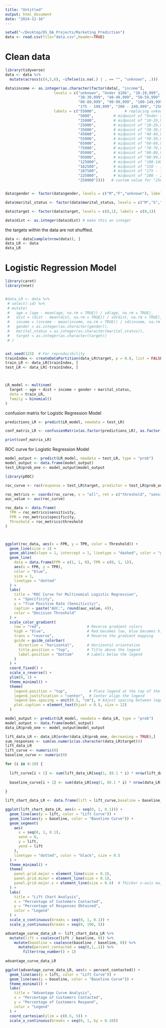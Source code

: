 ```yaml
---
title: "Untitled"
output: html_document
date: "2024-12-16"
---
```


```r
setwd("~/Desktop/DS_DA_Projects/Marketing_Prediction")
data <- read.csv(file="data.csv",header=TRUE)
```

# Clean data

```r
library(tidyverse)
data <- data %>%
  mutate(across(c(4,5,6), ~ifelse(is.na(.) | . == "", "unknown", .)))

data$income <- as.integer(as.character(factor(data[, "income"],
                      levels = c("unknown", "Under $10k", "10-19,999", "20-29,999", 
                                 "30-39,999", "40-49,999", "50-59,999", "60-69,999", "70-79,999",
                                 "80-89,999", "90-99,999", "100-149,999", "150 - 174,999",
                                 "175 - 199,999", "200 - 249,999", "250k+"), 
                      labels = c("55000",             # replacing unkown with the median income level 
                                 "5000",         # midpoint of "Under $10k"
                                 "15000",        # midpoint of "10-19,999"
                                 "25000",        # midpoint of "20-29,999"
                                 "35000",        # midpoint of "30-39,999"
                                 "45000",        # midpoint of "40-49,999"
                                 "55000",        # midpoint of "50-59,999"
                                 "65000",        # midpoint of "60-69,999"
                                 "75000",        # midpoint of "70-79,999"
                                 "85000",        # midpoint of "80-89,999"
                                 "95000",        # midpoint of "90-99,999"
                                 "125000",       # midpoint of "100-149,999"
                                 "162500",       # midpoint of "150 - 174,999"
                                 "187500",       # midpoint of "175 - 199,999"
                                 "225000",       # midpoint of "200 - 249,999"
                                 "250000"))))   # custom value for "250k+"


data$gender <- factor(data$gender, levels = c("M","F","unknown"), labels = c("1","0","0")) #replacing unkown with female

data$marital_status <- factor(data$marital_status, levels = c("M","S","unknown"), labels = c("1","0","1")) # replacing unkown with married

data$target <- factor(data$target, levels = c(0,1), labels = c(0,1))

data$dist <- as.integer(data$dist) # make this an integer
```

the targets within the data are not shuffled.

```r
data <- data[sample(nrow(data)), ]
data_LR <- data
data_LR
```

# Logistic Regression Model

```r

library(caret)
library(nnet) 


#data_LR <- data %>%
 # select(-id) %>%
 # mutate(
 #   age = (age - mean(age, na.rm = TRUE)) / sd(age, na.rm = TRUE),
 #   dist = (dist - mean(dist, na.rm = TRUE)) / sd(dist, na.rm = TRUE),
 #   income = (income - mean(income, na.rm = TRUE)) / sd(income, na.rm = TRUE),
 #   gender = as.integer(as.character(gender)),
 #   marital_status = as.integer(as.character(marital_status)),
 #   target = as.integer(as.character(target))
 # )


set.seed(123)  # For reproducibility
trainIndex <- createDataPartition(data_LR$target, p = 0.8, list = FALSE, times = 1)
train_LR <- data_LR[trainIndex, ]
test_LR <- data_LR[-trainIndex, ]



LR_model <- multinom(
  target ~ age + dist + income + gender + marital_status,  
  data = train_LR,
  family = binomial()
)
```

confusion matrix for Logistic Regression Model

```r
predictions_LR <- predict(LR_model, newdata = test_LR)

conf_matrix_LR <- confusionMatrix(as.factor(predictions_LR), as.factor(test_LR$target))

print(conf_matrix_LR)
```

ROC curve for Logistic Regression Model

```r
model_output <- predict(LR_model, newdata = test_LR, type = "prob")
model_output <- data.frame(model_output)
test_LR$prob_one <- model_output$model_output
```

```r
library(pROC)

roc_curve <- roc(response = test_LR$target, predictor = test_LR$prob_one)

roc_metrics <- coords(roc_curve, x = "all", ret = c("threshold", "sensitivity", "specificity"))
auc_value <- auc(roc_curve)

roc_data <- data.frame(
  TPR = roc_metrics$sensitivity,
  FPR = roc_metrics$specificity,
  Threshold = roc_metrics$threshold
)



ggplot(roc_data, aes(x = FPR, y = TPR, color = Threshold)) +
  geom_line(size = 1) +
  geom_abline(slope = 1, intercept = 1, linetype = "dashed", color = "gray") +
  geom_line(
    data = data.frame(FPR = c(1, 1, 0), TPR = c(0, 1, 1)), 
    aes(x = FPR, y = TPR), 
    color = "blue", 
    size = 1, 
    linetype = "dotted"
  ) +
  labs(
    title = "ROC Curve for Multinomial Logistic Regression",
    x = "Specificity",
    y = "True Positive Rate (Sensitivity)",
    caption = paste("AUC:", round(auc_value, 4)),
    color = "Decision Threshold"
  ) +
  scale_color_gradient(
    low = "red",                     # Reverse gradient colors
    high = "blue",                   # Red becomes low, blue becomes high
    trans = "reverse",               # Reverse the gradient mapping
    guide = guide_colorbar(
      direction = "horizontal",      # Horizontal orientation
      title.position = "top",        # Title above the legend
      label.position = "bottom"      # Labels below the legend
    )
  ) +
  coord_fixed() +
  scale_x_reverse() +
  ylim(0, 1) +
  theme_minimal() +
  theme(
    legend.position = "top",          # Place legend at the top of the plot
    legend.justification = "center",  # Center align the legend
    legend.box.spacing = unit(0.5, "cm"), # Adjust spacing between legend and plot
    plot.caption = element_text(hjust = 0.5, size = 12)
  )


```

```r
model_output <- predict(LR_model, newdata = data_LR, type = "prob")
model_output <- data.frame(model_output)
data_LR$prob_one <- model_output$model_output
```

```r
lift_data_LR <- data_LR[order(data_LR$prob_one, decreasing = TRUE),]
sum_responses <- sum(as.numeric(as.character(data_LR$target)))
lift_data_LR
lift_curve <- numeric(0)
baseline_curve <- numeric(0)

for (i in 0:10) {
  
  lift_curve[i + 1] <- sum(lift_data_LR[seq(1, (0.1 * i) * nrow(lift_data_LR)), 6] == "1") / sum_responses * 100
  
  baseline_curve[i + 1] <- sum(data_LR[seq(1, (0.1 * i) * nrow(data_LR)), 6] == "1") / sum_responses * 100
  
}

lift_chart_data_LR <- data.frame(lift = lift_curve,baseline = baseline_curve)

ggplot(lift_chart_data_LR, aes(x = seq(0, 1, 0.1))) + 
  geom_line(aes(y = lift, color = "Lift Curve")) + 
  geom_line(aes(y = baseline, color = "Baseline Curve")) + 
  geom_segment(
    aes(
      x = seq(0, 1, 0.1), 
      xend = 0, 
      y = lift, 
      yend = lift
    ),
    linetype = "dotted", color = "black", size = 0.5
  ) + 
  theme_minimal() + 
  theme(
    panel.grid.major = element_line(size = 0.2), 
    panel.grid.minor = element_line(size = 0.1),
    panel.grid.major.x = element_line(size = 0.4)  # Thicker x-axis major grid lines
  ) + 
  labs(
    title = "Lift Chart Analysis",
    x = "Percentage of Customers Contacted",
    y = "Percentage of Responses Obtained",
    color = "Legend"
  ) + 
  scale_x_continuous(breaks = seq(0, 1, 0.1)) + 
  scale_y_continuous(breaks = seq(0, 100, 5))

```

```r

advantage_curve_data_LR <- lift_chart_data_LR %>% 
  mutate(lift = coalesce(lift / baseline, 0)) %>%
    mutate(baseline = coalesce(baseline / baseline, 0)) %>%
      mutate(percent_contacted = seq(0,1,.1)) %>%
        filter(row_number() > 1)
 
advantage_curve_data_LR

ggplot(advantage_curve_data_LR, aes(x = percent_contacted)) + 
  geom_line(aes(y = lift, color = "Lift Curve")) + 
  geom_line(aes(y = baseline, color = "Baseline Curve")) + 
  theme_minimal() + 
  labs(
    title = "Advantage Curve Analysis",
    x = "Percentage of Customers Contacted",
    y = "Percentage of Customers Respond",
    color = "Legend"
  ) + 
  coord_cartesian(ylim = c(0.5, 5)) + 
  scale_x_continuous(breaks = seq(0, 1, by = 0.10))


```
